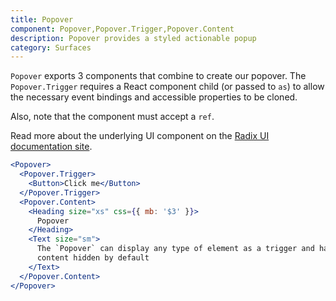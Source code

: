 ```yaml
---
title: Popover
component: Popover,Popover.Trigger,Popover.Content
description: Popover provides a styled actionable popup
category: Surfaces
---
```


`Popover` exports 3 components that combine to create our popover. The `Popover.Trigger` requires a React component child (or passed to `as`) to allow the necessary event bindings and accessible properties to be cloned.

Also, note that the component must accept a `ref`.

Read more about the underlying UI component on the [Radix UI documentation site](https://radix-ui.com/primitives/docs/components/popover).

```jsx preview
<Popover>
  <Popover.Trigger>
    <Button>Click me</Button>
  </Popover.Trigger>
  <Popover.Content>
    <Heading size="xs" css={{ mb: '$3' }}>
      Popover
    </Heading>
    <Text size="sm">
      The `Popover` can display any type of element as a trigger and has the
      content hidden by default
    </Text>
  </Popover.Content>
</Popover>
```
